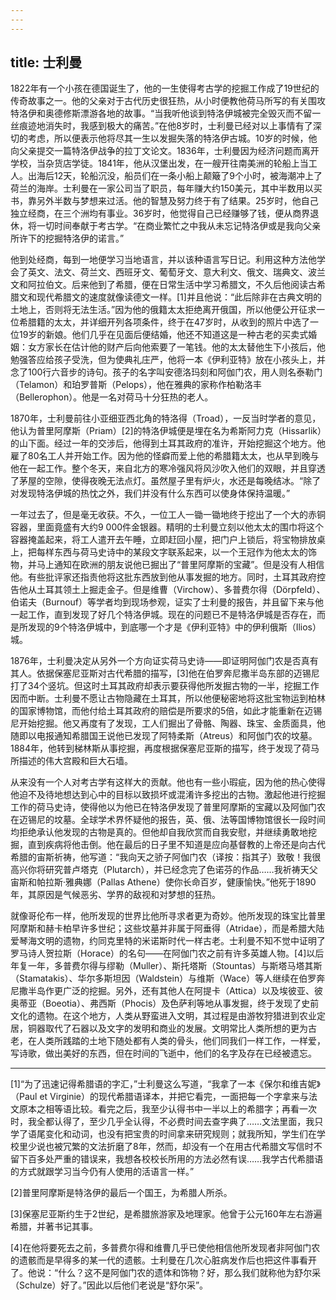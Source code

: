 ```yaml
---
---
---
```

title: 士利曼
---




1822年有一个小孩在德国诞生了，他的一生使得考古学的挖掘工作成了19世纪的传奇故事之一。他的父亲对于古代历史很狂热，从小时便教他荷马所写的有关围攻特洛伊和奥德修斯漂游各地的故事。“当我听他谈到特洛伊城被完全毁灭而不留一丝痕迹地消失时，我感到极大的痛苦。”在他8岁时，士利曼已经对以上事情有了深切的考虑，所以便表示他将尽其一生以发掘失落的特洛伊古城。10岁的时候，他向父亲提交一篇特洛伊战争的拉丁文论文。1836年，士利曼因为经济问题而离开学校，当杂货店学徒。1841年，他从汉堡出发，在一艘开往南美洲的轮船上当工人。出海后12天，轮船沉没，船员们在一条小船上颠簸了9个小时，被海潮冲上了荷兰的海岸。士利曼在一家公司当了职员，每年赚大约150美元，其中半数用以买书，靠另外半数与梦想来过活。他的智慧及努力终于有了结果。25岁时，他自己独立经商，在三个洲均有事业。36岁时，他觉得自己已经赚够了钱，便从商界退休，将一切时间奉献于考古学。“在商业繁忙之中我从未忘记特洛伊或是我向父亲所许下的挖掘特洛伊的诺言。”

他到处经商，每到一地便学习当地语言，并以该种语言写日记。利用这种方法他学会了英文、法文、荷兰文、西班牙文、葡萄牙文、意大利文、俄文、瑞典文、波兰文和阿拉伯文。后来他到了希腊，便在日常生活中学习希腊文，不久后他阅读古希腊文和现代希腊文的速度就像读德文一样。[1]并且他说：“此后除非在古典文明的土地上，否则将无法生活。”因为他的俄籍太太拒绝离开俄国，所以他便公开征求一位希腊籍的太太，并详细开列各项条件，终于在47岁时，从收到的照片中选了一位19岁的新娘。他们几乎在见面后便结婚，他还不知道这是一种古老的买卖式婚姻：女方家长在估计他的财产后向他索要了一笔钱。他的太太替他生下小孩后，他勉强答应给孩子受洗，但为使典礼庄严，他将一本《伊利亚特》放在小孩头上，并念了100行六音步的诗句。孩子的名字叫安德洛玛刻和阿伽门农，用人则名泰勒门（Telamon）和珀罗普斯（Pelops），他在雅典的家称作柏勒洛丰（Bellerophon）。他是一名对荷马十分狂热的老人。

1870年，士利曼前往小亚细亚西北角的特洛得（Troad），一反当时学者的意见，他认为普里阿摩斯（Priam）[2]的特洛伊城便是埋在名为希斯阿力克（Hissarlik）的山下面。经过一年的交涉后，他得到土耳其政府的准许，开始挖掘这个地方。他雇了80名工人并开始工作。因为他的怪癖而爱上他的希腊籍太太，也从早到晚与他在一起工作。整个冬天，来自北方的寒冷强风将风沙吹入他们的双眼，并且穿透了茅屋的空隙，使得夜晚无法点灯。虽然屋子里有炉火，水还是每晚结冰。“除了对发现特洛伊城的热忱之外，我们并没有什么东西可以使身体保持温暖。”

一年过去了，但是毫无收获。不久，一位工人一锄一锄地终于挖出了一个大的赤铜容器，里面竟盛有大约9 000件金银器。精明的士利曼立刻以他太太的围巾将这个容器掩盖起来，将工人遣开去午睡，立即赶回小屋，把门户上锁后，将宝物排放桌上，把每样东西与荷马史诗中的某段文字联系起来，以一个王冠作为他太太的饰物，并马上通知在欧洲的朋友说他已掘出了“普里阿摩斯的宝藏”。但是没有人相信他。有些批评家还指责他将这批东西放到他从事发掘的地方。同时，土耳其政府控告他从土耳其领土上掘走金子。但是维曹（Virchow）、多普费尔得（Dörpfeld）、伯诺夫（Burnouf）等学者均到现场参观，证实了士利曼的报告，并且留下来与他一起工作，直到发现了好几个特洛伊城。现在的问题已不是特洛伊城是否存在，而是所发现的9个特洛伊城中，到底哪一个才是《伊利亚特》中的伊利俄斯（Ilios）城。

1876年，士利曼决定从另外一个方向证实荷马史诗——即证明阿伽门农是否真有其人。依据保塞尼亚斯对古代希腊的描写，[3]他在伯罗奔尼撒半岛东部的迈锡尼打了34个竖坑。但这时土耳其政府却表示要获得他所发掘古物的一半，挖掘工作因而中断。士利曼不愿让古物隐藏在土耳其，所以他便秘密地将这批宝物运到柏林的国家博物馆，而他付给土耳其政府的赔偿是所要求的5倍，如此才能重新在迈锡尼开始挖掘。他又再度有了发现，工人们掘出了骨骼、陶器、珠宝、金质面具，他随即以电报通知希腊国王说他已发现了阿特柔斯（Atreus）和阿伽门农的坟墓。1884年，他转到梯林斯从事挖掘，再度根据保塞尼亚斯的描写，终于发现了荷马所描述的伟大宫殿和巨大石墙。

从来没有一个人对考古学有这样大的贡献。他也有一些小瑕疵，因为他的热心使得他迫不及待地想达到心中的目标以致损坏或混淆许多挖出的古物。激起他进行挖掘工作的荷马史诗，使得他以为他已在特洛伊发现了普里阿摩斯的宝藏以及阿伽门农在迈锡尼的坟墓。全球学术界怀疑他的报告，英、俄、法等国博物馆很长一段时间均拒绝承认他发现的古物是真的。但他却自我欣赏而自我安慰，并继续勇敢地挖掘，直到疾病将他击倒。他在最后的日子里不知道是应向基督教的上帝还是向古代希腊的宙斯祈祷，他写道：“我向天之骄子阿伽门农（译按：指其子）致敬！我很高兴你将研究普卢塔克（Plutarch），并已经念完了色诺芬的作品……我祈祷天父宙斯和帕拉斯·雅典娜（Pallas Athene）使你长命百岁，健康愉快。”他死于1890年，其原因是气候恶劣、学界的敌视和对梦想的狂热。

就像哥伦布一样，他所发现的世界比他所寻求者更为奇妙。他所发现的珠宝比普里阿摩斯和赫卡柏早许多世纪；这些坟墓并非属于阿垂得（Atridae），而是希腊大陆爱琴海文明的遗物，约同克里特的米诺斯时代一样古老。士利曼不知不觉中证明了罗马诗人贺拉斯（Horace）的名句——在阿伽门农之前有许多英雄人物。[4]以后年复一年，多普费尔得与缪勒（Muller）、斯托塔斯（Stountas）与斯塔马塔其斯（Stamatakis）、华尔多斯坦因（Waldstein）与维斯（Wace）等人继续在伯罗奔尼撒半岛作更广泛的挖掘。另外，还有其他人在阿提卡（Attica）以及埃彼亚、彼奥蒂亚（Boeotia）、弗西斯（Phocis）及色萨利等地从事发掘，终于发现了史前文化的遗物。在这个地方，人类从野蛮进入文明，其过程是由游牧狩猎进到农业定居，铜器取代了石器以及文字的发明和商业的发展。文明常比人类所想的更为古老，在人类所践踏的土地下随处都有人类的骨头，他们同我们一样工作，一样爱，写诗歌，做出美好的东西，但在时间的飞逝中，他们的名字及存在已经被遗忘。



* * *



[1]“为了迅速记得希腊语的字汇，”士利曼这么写道，“我拿了一本《保尔和维吉妮》（Paul et Virginie）的现代希腊语译本，并把它看完，一面把每一个字拿来与法文原本之相等语比较。看完之后，我至少认得书中一半以上的希腊字；再看一次时，我全都认得了，至少几乎全认得，不必费时间去查字典了……文法里面，我只学了语尾变化和动词，也没有把宝贵的时间拿来研究规则；就我所知，学生们在学校里少说也被冗繁的文法折磨了8年，然而，却没有一个在用古代希腊文写信时不留下百多处严重的错误来，我想各校校长所用的方法必然有误……我学古代希腊语的方式就跟学习当今仍有人使用的活语言一样。”

[2]普里阿摩斯是特洛伊的最后一个国王，为希腊人所杀。

[3]保塞尼亚斯约生于2世纪，是希腊旅游家及地理家。他曾于公元160年左右游遍希腊，并著书记其事。

[4]在他将要死去之前，多普费尔得和维曹几乎已使他相信他所发现者非阿伽门农的遗骸而是早得多的某一代的遗骸。士利曼在几次心脏病发作后也把这件事看开了。他说：“什么？这不是阿伽门农的遗体和饰物？好，那么我们就称他为舒尔采（Schulze）好了。”因此以后他们老说是“舒尔采”。